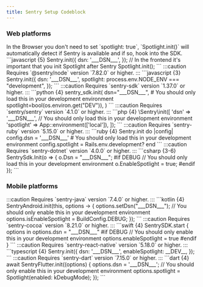 ```yaml
---
title: Sentry Setup Codeblock
---
```



### Web platforms

<Tabs>
  <TabItem label="JavaScript (Browser)">
  In the Browser you don't need to set `spotlight: true`, `Spotlight.init()` will automatically detect if Sentry is available and if so, hook into the SDK.
  ```javascript {5}
  Sentry.init({
    dsn: '___DSN___',
  });
  // In the frontend it's important that you init Spotlight after Sentry
  Spotlight.init();
  ```
  </TabItem>
  <TabItem label="Node">
  :::caution
  Requires `@sentry/node` version `7.82.0` or higher.
  :::
  ```javascript {3}
  Sentry.init({
      dsn: '___DSN___',
      spotlight: process.env.NODE_ENV === "development",
  });
  ```
  </TabItem>
  <TabItem label="Python">
  :::caution
  Requires `sentry-sdk` version `1.37.0` or higher.
  :::
  ```python {4}
  sentry_sdk.init(
      dsn="___DSN___",
      # You should only load this in your development environment
      spotlight=bool(os.environ.get("DEV")),
  )
  ```
  </TabItem>
  <TabItem label="PHP">
  :::caution
  Requires `sentry/sentry` version `4.1.0` or higher.
  :::
  ```php {4} 
  \Sentry\init([
      'dsn' => '___DSN___',
      // You should only load this in your development environment
      'spotlight' => App::environment(['local']),
  ]);
  ```
  </TabItem>
  <TabItem label="Ruby">
  :::caution
  Requires `sentry-ruby` version `5.15.0` or higher.
  :::
  ```ruby {4}
  Sentry.init do |config|
      config.dsn = '___DSN___'
      # You should only load this in your development environment
      config.spotlight = Rails.env.development?
  end
  ```
  </TabItem>
  <TabItem label=".NET">
  :::caution
  Requires `sentry-dotnet` version `4.0.0` or higher.
  :::
  ```csharp {3-6}
  SentrySdk.Init(o =>
  {
      o.Dsn = "___DSN___";
#if DEBUG
      // You should only load this in your development environment
      o.EnableSpotlight = true;
#endif
  });
  ```
  </TabItem>
</Tabs>

### Mobile platforms

<Tabs>
  <TabItem label="Android">
  :::caution
  Requires `sentry-java` version `7.4.0` or higher.
  :::
  ```kotlin {4}
  SentryAndroid.init(this, options -> {
      options.setDsn("___DSN___");
      // You should only enable this in your development environment
      options.isEnableSpotlight = BuildConfig.DEBUG;
  });
  ```
  </TabItem>
  <TabItem label="iOS">
  :::caution
  Requires `sentry-cocoa` version `8.21.0` or higher.
  :::
  ```swift {4}
  SentrySDK.start { options in
      options.dsn = "___DSN___"
#if DEBUG
      // You should only enable this in your development environment
      options.enableSpotlight = true
#endif
  }
  ```
  </TabItem>
  <TabItem label="React Native">
  :::caution
  Requires `sentry-react-native` version `5.18.0` or higher.
  :::
  ```typescript {4}
  Sentry.init({
      dsn: '___DSN___',
      enableSpotlight: __DEV__,
  });
  ```
  </TabItem>
  <TabItem label="Flutter">
  :::caution
  Requires `sentry-dart` version `7.15.0` or higher.
  :::
  ```dart {4}
  await SentryFlutter.init((options) {
      options.dsn = '___DSN___';
      // You should only enable this in your development environment
      options.spotlight = Spotlight(enabled: kDebugMode);
  });
  ```
  </TabItem>
</Tabs>
